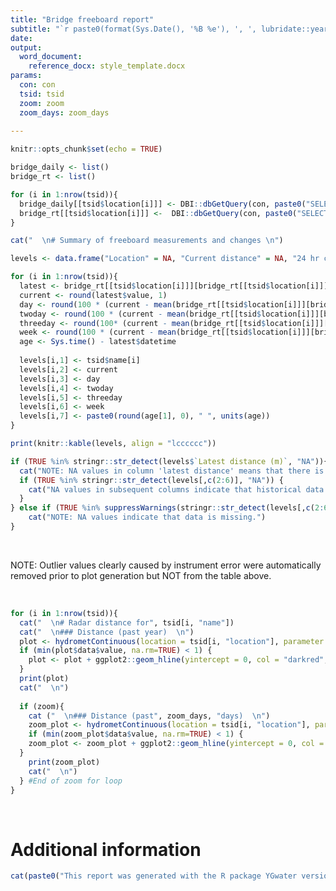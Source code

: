 ```yaml
---
title: "Bridge freeboard report"
subtitle: "`r paste0(format(Sys.Date(), '%B %e'), ', ', lubridate::year(Sys.Date()), ' at ', stringr::str_remove(tolower(format(Sys.time(), '%I %p', tz='America/Whitehorse')), '^0+'))`"
date:
output: 
  word_document:
    reference_docx: style_template.docx
params:
  con: con
  tsid: tsid
  zoom: zoom
  zoom_days: zoom_days
  
---
```


```r
knitr::opts_chunk$set(echo = TRUE)
```

```r
bridge_daily <- list()
bridge_rt <- list()

for (i in 1:nrow(tsid)){
  bridge_daily[[tsid$location[i]]] <- DBI::dbGetQuery(con, paste0("SELECT value, date FROM calculated_daily WHERE timeseries_id = '", tsid$timeseries_id[i], "' AND date BETWEEN '", Sys.Date()-365, "' AND '", Sys.Date(), "'" ))
  bridge_rt[[tsid$location[i]]] <-  DBI::dbGetQuery(con, paste0("SELECT value, datetime FROM measurements_continuous WHERE timeseries_id = '", tsid$timeseries_id[i], "' AND datetime BETWEEN '", .POSIXct(Sys.time(), "UTC")-zoom_days * 60*60*24, "' AND '", .POSIXct(Sys.time(), "UTC"), "'"))
}

```

```r
cat("  \n# Summary of freeboard measurements and changes \n")

levels <- data.frame("Location" = NA, "Current distance" = NA, "24 hr change (cm)" = NA, "48 hr change (cm)" = NA, "72 hr change (cm)" = NA, "1 week change (cm)" = NA, "Last data age" = NA, check.names = FALSE)

for (i in 1:nrow(tsid)){
  latest <- bridge_rt[[tsid$location[i]]][bridge_rt[[tsid$location[i]]]$datetime == max(as.POSIXct(bridge_rt[[i]]$datetime)), ]
  current <- round(latest$value, 1)
  day <- round(100 * (current - mean(bridge_rt[[tsid$location[i]]][bridge_rt[[tsid$location[i]]]$datetime < (latest$datetime - 60*60*23.5) & bridge_rt[[tsid$location[i]]]$datetime > (latest$datetime - 60*60*24.5), ]$value)), 1)
  twoday <- round(100 * (current - mean(bridge_rt[[tsid$location[i]]][bridge_rt[[tsid$location[i]]]$datetime < (latest$datetime - 60*60*23.5*2) & bridge_rt[[tsid$location[i]]]$datetime > (latest$datetime - 60*60*24.5*2), ]$value)), 1)
  threeday <- round(100* (current - mean(bridge_rt[[tsid$location[i]]][bridge_rt[[tsid$location[i]]]$datetime < (latest$datetime - 60*60*23.5*3) & bridge_rt[[tsid$location[i]]]$datetime > (latest$datetime - 60*60*24.5*3), ]$value)), 1)
  week <- round(100 * (current - mean(bridge_rt[[tsid$location[i]]][bridge_rt[[tsid$location[i]]]$datetime < (latest$datetime - 60*60*23.5*7) & bridge_rt[[tsid$location[i]]]$datetime > (latest$datetime - 60*60*24.5*7), ]$value)), 1)
  age <- Sys.time() - latest$datetime
  
  levels[i,1] <- tsid$name[i]
  levels[i,2] <- current
  levels[i,3] <- day
  levels[i,4] <- twoday
  levels[i,5] <- threeday
  levels[i,6] <- week
  levels[i,7] <- paste0(round(age[1], 0), " ", units(age))
}

print(knitr::kable(levels, align = "lcccccc"))

if (TRUE %in% stringr::str_detect(levels$`Latest distance (m)`, "NA")){
  cat("NOTE: NA values in column 'latest distance' means that there is no current measurement.")
  if (TRUE %in% stringr::str_detect(levels[,c(2:6)], "NA")) {
    cat("NA values in subsequent columns indicate that historical data is missing.")
  }
} else if (TRUE %in% suppressWarnings(stringr::str_detect(levels[,c(2:6)], "NA"))) {
    cat("NOTE: NA values indicate that data is missing.")
}

```
<br>

NOTE: Outlier values clearly caused by instrument error were automatically removed prior to plot generation but NOT from the table above.  

<br>
```r
for (i in 1:nrow(tsid)){
  cat("  \n# Radar distance for", tsid[i, "name"])
  cat("  \n### Distance (past year)  \n")
  plot <- hydrometContinuous(location = tsid[i, "location"], parameter = "distance", returns = "none", datum = FALSE, filter = 10, startDay = Sys.Date()-364, endDay = Sys.Date())
  if (min(plot$data$value, na.rm=TRUE) < 1) {
    plot <- plot + ggplot2::geom_hline(yintercept = 0, col = "darkred", linetype = "dashed", linewidth = 1)
  }
  print(plot)
  cat("  \n")
  
  if (zoom){
    cat ("  \n### Distance (past", zoom_days, "days)  \n")
    zoom_plot <- hydrometContinuous(location = tsid[i, "location"], parameter = "distance", returns = "none", startDay = Sys.Date()-zoom_days, endDay = Sys.Date(), datum = FALSE, filter = 10)
    if (min(zoom_plot$data$value, na.rm=TRUE) < 1) {
    zoom_plot <- zoom_plot + ggplot2::geom_hline(yintercept = 0, col = "darkred", linetype = "dashed", linewidth = 1)
  }
    print(zoom_plot)
    cat("  \n")
  } #End of zoom for loop
}

```

<br>

# Additional information

```r
cat(paste0("This report was generated with the R package YGwater version ", packageVersion("YGwater"), ", built and maintained by the Yukon Department of Environment, Water Resources Branch. Please [contact us](mailto:waterlevels@yukon.ca) to report erroneous or missing data."))
```
